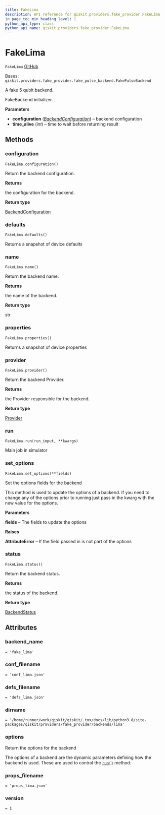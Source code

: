 ```yaml
---
title: FakeLima
description: API reference for qiskit.providers.fake_provider.FakeLima
in_page_toc_min_heading_level: 1
python_api_type: class
python_api_name: qiskit.providers.fake_provider.FakeLima
---
```


# FakeLima

<span id="qiskit.providers.fake_provider.FakeLima" />

`FakeLima` [GitHub](https://github.com/qiskit/qiskit/tree/stable/0.21/qiskit/providers/fake_provider/backends/lima/fake_lima.py "view source code")

Bases: `qiskit.providers.fake_provider.fake_pulse_backend.FakePulseBackend`

A fake 5 qubit backend.

FakeBackend initializer.

**Parameters**

*   **configuration** ([*BackendConfiguration*](qiskit.providers.models.BackendConfiguration "qiskit.providers.models.BackendConfiguration")) – backend configuration
*   **time\_alive** (*int*) – time to wait before returning result

## Methods

### configuration

<span id="qiskit.providers.fake_provider.FakeLima.configuration" />

`FakeLima.configuration()`

Return the backend configuration.

**Returns**

the configuration for the backend.

**Return type**

[BackendConfiguration](qiskit.providers.models.BackendConfiguration "qiskit.providers.models.BackendConfiguration")

### defaults

<span id="qiskit.providers.fake_provider.FakeLima.defaults" />

`FakeLima.defaults()`

Returns a snapshot of device defaults

### name

<span id="qiskit.providers.fake_provider.FakeLima.name" />

`FakeLima.name()`

Return the backend name.

**Returns**

the name of the backend.

**Return type**

str

### properties

<span id="qiskit.providers.fake_provider.FakeLima.properties" />

`FakeLima.properties()`

Returns a snapshot of device properties

### provider

<span id="qiskit.providers.fake_provider.FakeLima.provider" />

`FakeLima.provider()`

Return the backend Provider.

**Returns**

the Provider responsible for the backend.

**Return type**

[Provider](qiskit.providers.Provider "qiskit.providers.Provider")

### run

<span id="qiskit.providers.fake_provider.FakeLima.run" />

`FakeLima.run(run_input, **kwargs)`

Main job in simulator

### set\_options

<span id="qiskit.providers.fake_provider.FakeLima.set_options" />

`FakeLima.set_options(**fields)`

Set the options fields for the backend

This method is used to update the options of a backend. If you need to change any of the options prior to running just pass in the kwarg with the new value for the options.

**Parameters**

**fields** – The fields to update the options

**Raises**

**AttributeError** – If the field passed in is not part of the options

### status

<span id="qiskit.providers.fake_provider.FakeLima.status" />

`FakeLima.status()`

Return the backend status.

**Returns**

the status of the backend.

**Return type**

[BackendStatus](qiskit.providers.models.BackendStatus "qiskit.providers.models.BackendStatus")

## Attributes

<span id="qiskit.providers.fake_provider.FakeLima.backend_name" />

### backend\_name

`= 'fake_lima'`

<span id="qiskit.providers.fake_provider.FakeLima.conf_filename" />

### conf\_filename

`= 'conf_lima.json'`

<span id="qiskit.providers.fake_provider.FakeLima.defs_filename" />

### defs\_filename

`= 'defs_lima.json'`

<span id="qiskit.providers.fake_provider.FakeLima.dirname" />

### dirname

`= '/home/runner/work/qiskit/qiskit/.tox/docs/lib/python3.8/site-packages/qiskit/providers/fake_provider/backends/lima'`

<span id="qiskit.providers.fake_provider.FakeLima.options" />

### options

Return the options for the backend

The options of a backend are the dynamic parameters defining how the backend is used. These are used to control the [`run()`](qiskit.providers.fake_provider.FakeLima#run "qiskit.providers.fake_provider.FakeLima.run") method.

<span id="qiskit.providers.fake_provider.FakeLima.props_filename" />

### props\_filename

`= 'props_lima.json'`

<span id="qiskit.providers.fake_provider.FakeLima.version" />

### version

`= 1`


